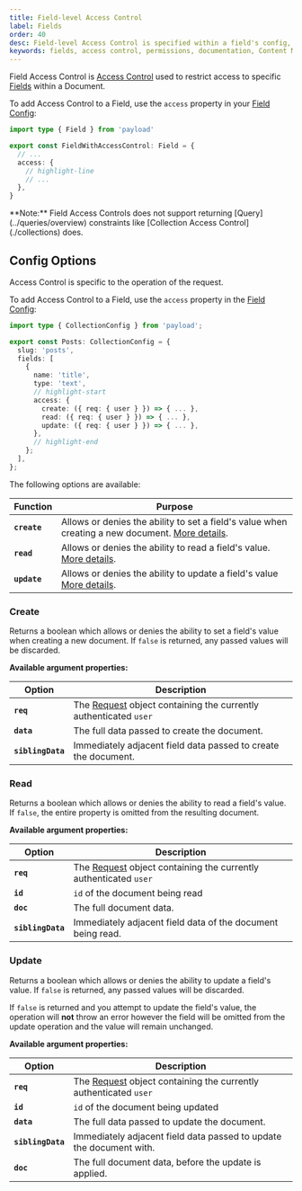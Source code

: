 ```yaml
---
title: Field-level Access Control
label: Fields
order: 40
desc: Field-level Access Control is specified within a field's config, and allows you to define which users can create, read or update Fields.
keywords: fields, access control, permissions, documentation, Content Management System, cms, headless, javascript, node, react, nextjs
---
```


Field Access Control is [Access Control](../access-control/overview) used to restrict access to specific [Fields](../fields/overview) within a Document.

To add Access Control to a Field, use the `access` property in your [Field Config](../fields/overview):

```ts
import type { Field } from 'payload'

export const FieldWithAccessControl: Field = {
  // ...
  access: {
    // highlight-line
    // ...
  },
}
```

<Banner type="warning">
  **Note:** Field Access Controls does not support returning
  [Query](../queries/overview) constraints like [Collection Access
  Control](./collections) does.
</Banner>

## Config Options

Access Control is specific to the operation of the request.

To add Access Control to a Field, use the `access` property in the [Field Config](../fields/overview):

```ts
import type { CollectionConfig } from 'payload';

export const Posts: CollectionConfig = {
  slug: 'posts',
  fields: [
    {
      name: 'title',
      type: 'text',
      // highlight-start
      access: {
        create: ({ req: { user } }) => { ... },
        read: ({ req: { user } }) => { ... },
        update: ({ req: { user } }) => { ... },
      },
      // highlight-end
    };
  ],
};
```

The following options are available:

| Function     | Purpose                                                                                                    |
| ------------ | ---------------------------------------------------------------------------------------------------------- |
| **`create`** | Allows or denies the ability to set a field's value when creating a new document. [More details](#create). |
| **`read`**   | Allows or denies the ability to read a field's value. [More details](#read).                               |
| **`update`** | Allows or denies the ability to update a field's value [More details](#update).                            |

### Create

Returns a boolean which allows or denies the ability to set a field's value when creating a new document. If `false` is returned, any passed values will be discarded.

**Available argument properties:**

| Option            | Description                                                                                                                  |
| ----------------- | ---------------------------------------------------------------------------------------------------------------------------- |
| **`req`**         | The [Request](https://developer.mozilla.org/en-US/docs/Web/API/Request) object containing the currently authenticated `user` |
| **`data`**        | The full data passed to create the document.                                                                                 |
| **`siblingData`** | Immediately adjacent field data passed to create the document.                                                               |

### Read

Returns a boolean which allows or denies the ability to read a field's value. If `false`, the entire property is omitted from the resulting document.

**Available argument properties:**

| Option            | Description                                                                                                                  |
| ----------------- | ---------------------------------------------------------------------------------------------------------------------------- |
| **`req`**         | The [Request](https://developer.mozilla.org/en-US/docs/Web/API/Request) object containing the currently authenticated `user` |
| **`id`**          | `id` of the document being read                                                                                              |
| **`doc`**         | The full document data.                                                                                                      |
| **`siblingData`** | Immediately adjacent field data of the document being read.                                                                  |

### Update

Returns a boolean which allows or denies the ability to update a field's value. If `false` is returned, any passed values will be discarded.

If `false` is returned and you attempt to update the field's value, the operation will **not** throw an error however the field will be omitted from the update operation and the value will remain unchanged.

**Available argument properties:**

| Option            | Description                                                                                                                  |
| ----------------- | ---------------------------------------------------------------------------------------------------------------------------- |
| **`req`**         | The [Request](https://developer.mozilla.org/en-US/docs/Web/API/Request) object containing the currently authenticated `user` |
| **`id`**          | `id` of the document being updated                                                                                           |
| **`data`**        | The full data passed to update the document.                                                                                 |
| **`siblingData`** | Immediately adjacent field data passed to update the document with.                                                          |
| **`doc`**         | The full document data, before the update is applied.                                                                        |
